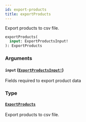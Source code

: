 ```yaml
---
id: export-products
title: exportProducts
---
```


Export products to csv file.

```graphql
exportProducts(
  input: ExportProductsInput!
): ExportProducts

```

### Arguments

#### `input` ([`ExportProductsInput!`](../../../developer/api-reference/inputs/export-products-input))

Fields required to export product data

### Type

#### [`ExportProducts`](../../../developer/api-reference/objects/export-products)

Export products to csv file.
